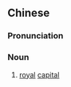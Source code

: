 ==Chinese==
{{zh-forms}}

===Pronunciation===
{{zh-pron
|m=wángdū
|c=wong4 dou1
|cat=n
}}

===Noun===
{{zh-noun}}

# {{label|zh|literary}} [[royal]] [[capital]]